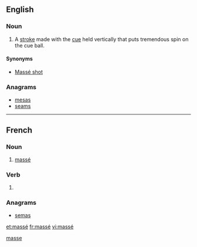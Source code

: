 {{also|masse|Masse|Maße|mäße}}
==English==

===Noun===
{{en-noun}}

# {{billiards}} A [[stroke]] made with the [[cue]] held vertically that puts tremendous spin on the cue ball.

====Synonyms====
* [[Massé shot]]

===Anagrams===
* [[mesas#English|mesas]]
* [[seams#English|seams]]

[[Category:English terms spelled with É|masse]]

----

==French==

===Noun===
{{fr-noun|m|sort=masse}}

# {{billiards|lang=fr}} [[massé#English|massé]]

===Verb===
{{fr-past participle|sort=masse}}

# {{past participle of|masser|lang=fr}}

===Anagrams===
* [[semas#French|semas]]

[[et:massé]]
[[fr:massé]]
[[vi:massé]]